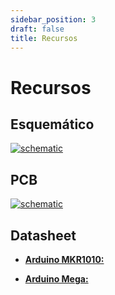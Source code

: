 ```yaml
---
sidebar_position: 3
draft: false
title: Recursos
---
```


# Recursos

## Esquemático


[![schematic](/mod/m05/Schematic_M05.svg)](/mod/m05/Schematic_M05.svg)

## PCB
[![schematic](/mod/m05/PCB_PCB_M05.svg)](/mod/m05/PCB_PCB_M05.svg)
## Datasheet

- [**Arduino MKR1010:** ](https://store.arduino.cc/products/arduino-mkr-wifi-1010?srsltid=AfmBOopuqhPcnL_g6X13EPv-cAPoeowIli0jrNlBvyCXitpMoT2r5DgQ)

- [**Arduino Mega:**](https://store.arduino.cc/products/arduino-mega-2560-rev3?srsltid=AfmBOoqIGUiOGwnAjR_UJYbCID3wB8KRJDeBTUE0RIZ8ZkzfDN-yShzp)
